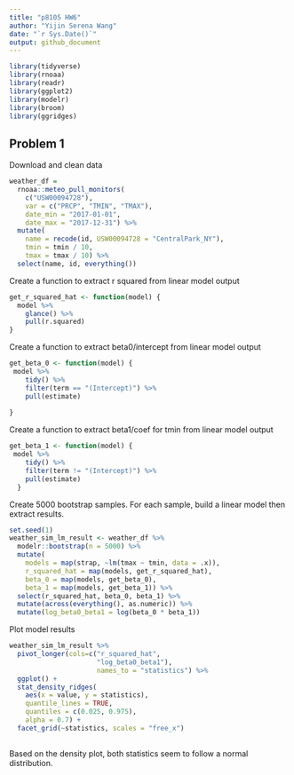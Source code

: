 ```yaml
---
title: "p8105 HW6"
author: "Yijin Serena Wang"
date: "`r Sys.Date()`"
output: github_document
---
```


```r
library(tidyverse)
library(rnoaa)
library(readr)
library(ggplot2)
library(modelr)
library(broom)
library(ggridges)
```

## Problem 1

Download and clean data
```r
weather_df = 
  rnoaa::meteo_pull_monitors(
    c("USW00094728"),
    var = c("PRCP", "TMIN", "TMAX"), 
    date_min = "2017-01-01",
    date_max = "2017-12-31") %>%
  mutate(
    name = recode(id, USW00094728 = "CentralPark_NY"),
    tmin = tmin / 10,
    tmax = tmax / 10) %>%
  select(name, id, everything())
```
Create a function to extract r squared from linear model output
```r
get_r_squared_hat <- function(model) {
  model %>% 
    glance() %>%
    pull(r.squared)
}
```

Create a function to extract beta0/intercept from linear model output
```r
get_beta_0 <- function(model) {
 model %>%
    tidy() %>%
    filter(term == "(Intercept)") %>%
    pull(estimate)
    
}
```

Create a function to extract beta1/coef for tmin from linear model output
```r
get_beta_1 <- function(model) {
 model %>%
    tidy() %>%
    filter(term != "(Intercept)") %>%
    pull(estimate)
  }
```

Create 5000 bootstrap samples. For each sample, build a linear model then extract results.
```r
set.seed(1)
weather_sim_lm_result <- weather_df %>% 
  modelr::bootstrap(n = 5000) %>% 
  mutate(
    models = map(strap, ~lm(tmax ~ tmin, data = .x)),
    r_squared_hat = map(models, get_r_squared_hat),
    beta_0 = map(models, get_beta_0),
    beta_1 = map(models, get_beta_1)) %>%
  select(r_squared_hat, beta_0, beta_1) %>%
  mutate(across(everything(), as.numeric)) %>%
  mutate(log_beta0_beta1 = log(beta_0 * beta_1))
```

Plot model results
```r
weather_sim_lm_result %>%
  pivot_longer(cols=c("r_squared_hat",
                      "log_beta0_beta1"), 
                      names_to = "statistics") %>%
  ggplot() +
  stat_density_ridges(
    aes(x = value, y = statistics),
    quantile_lines = TRUE, 
    quantiles = c(0.025, 0.975), 
    alpha = 0.7) +
  facet_grid(~statistics, scales = "free_x")
  

```

Based on the density plot, both statistics seem to follow a normal distribution.

